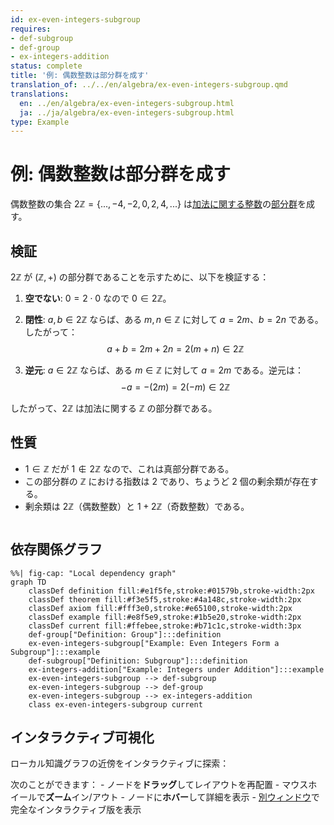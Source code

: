 ```yaml
---
id: ex-even-integers-subgroup
requires:
- def-subgroup
- def-group
- ex-integers-addition
status: complete
title: '例: 偶数整数は部分群を成す'
translation_of: ../../en/algebra/ex-even-integers-subgroup.qmd
translations:
  en: ../en/algebra/ex-even-integers-subgroup.html
  ja: ../ja/algebra/ex-even-integers-subgroup.html
type: Example
---
```


# 例: 偶数整数は部分群を成す

偶数整数の集合 $2\mathbb{Z} = \{..., -4, -2, 0, 2, 4, ...\}$ は[加法に関する整数](ex-integers-addition.qmd)の[部分群](def-subgroup.qmd)を成す。

## 検証

$2\mathbb{Z}$ が $(\mathbb{Z}, +)$ の部分群であることを示すために、以下を検証する：

1. **空でない**: $0 = 2 \cdot 0$ なので $0 \in 2\mathbb{Z}$。

2. **閉性**: $a, b \in 2\mathbb{Z}$ ならば、ある $m, n \in \mathbb{Z}$ に対して $a = 2m$、$b = 2n$ である。したがって：
   $$a + b = 2m + 2n = 2(m + n) \in 2\mathbb{Z}$$

3. **逆元**: $a \in 2\mathbb{Z}$ ならば、ある $m \in \mathbb{Z}$ に対して $a = 2m$ である。逆元は：
   $$-a = -(2m) = 2(-m) \in 2\mathbb{Z}$$

したがって、$2\mathbb{Z}$ は加法に関する $\mathbb{Z}$ の部分群である。

## 性質

- $1 \in \mathbb{Z}$ だが $1 \notin 2\mathbb{Z}$ なので、これは真部分群である。
- この部分群の $\mathbb{Z}$ における指数は 2 であり、ちょうど 2 個の剰余類が存在する。
- 剰余類は $2\mathbb{Z}$（偶数整数）と $1 + 2\mathbb{Z}$（奇数整数）である。

```mermaid
```

## 依存関係グラフ

```mermaid
%%| fig-cap: "Local dependency graph"
graph TD
    classDef definition fill:#e1f5fe,stroke:#01579b,stroke-width:2px
    classDef theorem fill:#f3e5f5,stroke:#4a148c,stroke-width:2px
    classDef axiom fill:#fff3e0,stroke:#e65100,stroke-width:2px
    classDef example fill:#e8f5e9,stroke:#1b5e20,stroke-width:2px
    classDef current fill:#ffebee,stroke:#b71c1c,stroke-width:3px
    def-group["Definition: Group"]:::definition
    ex-even-integers-subgroup["Example: Even Integers Form a Subgroup"]:::example
    def-subgroup["Definition: Subgroup"]:::definition
    ex-integers-addition["Example: Integers under Addition"]:::example
    ex-even-integers-subgroup --> def-subgroup
    ex-even-integers-subgroup --> def-group
    ex-even-integers-subgroup --> ex-integers-addition
    class ex-even-integers-subgroup current
```

## インタラクティブ可視化

ローカル知識グラフの近傍をインタラクティブに探索：

::: {.graph-viz data-id="ex-even-integers-subgroup" data-width="700" data-height="500"}
:::

次のことができます：
- ノードを**ドラッグ**してレイアウトを再配置
- マウスホイールで**ズーム**イン/アウト
- ノードに**ホバー**して詳細を表示
- [別ウィンドウ](../../output/interactive/ex-even-integers-subgroup.html){target="_blank"}で完全なインタラクティブ版を表示
